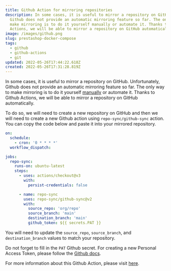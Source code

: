 ```yaml
---
title: Github Action for mirroring repositories
description: In some cases, it is useful to mirror a repository on GitHub. Unfortunately,
  Github does not provide an automatic mirroring feature so far. The only way to
  make mirroring is to do it yourself manually or automate it. Thanks to Github
  Actions, we will be able to mirror a repository on GitHub automatically.
image: /images/github.png
slug: prestashop-docker-compose
tags:
  - github
  - github-actions
  - git
updated: 2022-05-26T17:44:22.618Z
created: 2022-05-26T17:31:28.819Z
---
```


In some cases, it is useful to mirror a repository on GitHub. Unfortunately, Github does not provide an automatic mirroring feature so far. The only way to make mirroring is to do it yourself [manually](https://docs.github.com/en/repositories/creating-and-managing-repositories/duplicating-a-repository) or automate it. Thanks to Github Actions, we will be able to mirror a repository on GitHub automatically.

To do so, we will need to create a new repository on GitHub and then we will need to create a new Github action using `repo-sync/github-sync` action. You can copy the code below and paste it into your mirrored repository.

```yaml:.github/workflows/repo-sync.yml
on:
  schedule:
    - cron: '0 * * * *'
  workflow_dispatch:

jobs:
  repo-sync:
    runs-on: ubuntu-latest
    steps:
      - uses: actions/checkout@v3
        with:
          persist-credentials: false

      - name: repo-sync
        uses: repo-sync/github-sync@v2
        with:
          source_repo: 'org/repo'
          source_branch: 'main'
          destination_branch: 'main'
          github_token: ${{ secrets.PAT }}
```

You will need to update the `source_repo`, `source_branch`, and `destination_branch` values to match your repository.

Do not forget to fill in the `PAT` Github secret. For creating a new Personal Access Token, please follow the [Github docs](https://docs.github.com/en/authentication/keeping-your-account-and-data-secure/creating-a-personal-access-token).

For more information about this Github Action, please visit [here](https://github.com/marketplace/actions/github-repo-sync).
